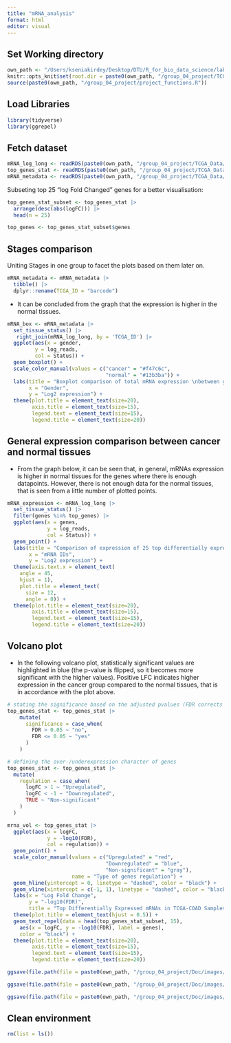 ```yaml
---
title: "mRNA_analysis"
format: html
editor: visual
---
```


## Set Working directory

```r
own_path <- "/Users/kseniakirdey/Desktop/DTU/R_for_bio_data_science/lab_10_Project"
knitr::opts_knit$set(root.dir = paste0(own_path, "/group_04_project/TCGA_Data/"))
source(paste0(own_path, "/group_04_project/project_functions.R"))
```

## Load Libraries

```r
library(tidyverse)
library(ggrepel)
```

## Fetch dataset

```r
mRNA_log_long <- readRDS(paste0(own_path, "/group_04_project/TCGA_Data/mRNA_aug.RDS"))
top_genes_stat <- readRDS(paste0(own_path, "/group_04_project/TCGA_Data/mRNA_top_genes_stat.RDS"))
mRNA_metadata <- readRDS(paste0(own_path, "/group_04_project/TCGA_Data/mRNA_metadata_clean.RDS"))
```

Subseting top 25 "log Fold Changed" genes for a better visualisation:

```r
top_genes_stat_subset <- top_genes_stat |>
  arrange(desc(abs(logFC))) |>
  head(n = 25)

top_genes <- top_genes_stat_subset$genes
```

## Stages comparison

Uniting Stages in one group to facet the plots based on them later on.

```r
mRNA_metadata <- mRNA_metadata |> 
  tibble() |>
  dplyr::rename(TCGA_ID = "barcode")
```

-   It can be concluded from the graph that the expression is higher in the normal tissues.

```r
mRNA_box <- mRNA_metadata |> 
  set_tissue_status() |>
   right_join(mRNA_log_long, by = 'TCGA_ID') |>
  ggplot(aes(x = gender,
         y = log_reads,
         col = Status)) +
  geom_boxplot() +
  scale_color_manual(values = c("cancer" = "#f47c6c", 
                                "normal" = "#13b3ba")) + 
  labs(title = "Boxplot comparison of total mRNA expression \nbetween genders", color = "Tissue Type",
       x = "Gender",
       y = "Log2 expression") +
  theme(plot.title = element_text(size=20),
        axis.title = element_text(size=15), 
        legend.text = element_text(size=15),
        legend.title = element_text(size=20))
```

## General expression comparison between cancer and normal tissues

-   From the graph below, it can be seen that, in general, mRNAs expression is higher in normal tissues for the genes where there is enough datapoints. However, there is not enough data for the normal tissues, that is seen from a little number of plotted points.

```r
mRNA_expression <- mRNA_log_long |>
  set_tissue_status() |>
  filter(genes %in% top_genes) |>
  ggplot(aes(x = genes,
             y = log_reads,
             col = Status)) +
  geom_point() +
  labs(title = "Comparison of expression of 25 top differentially expressed mRNAs between cancer and normal TCGA samples", color = "Tissue Type",
       x = "mRNA IDs",
       y = "Log2 expression") +
  theme(axis.text.x = element_text(
    angle = 45,
    hjust = 1),
    plot.title = element_text(
      size = 12, 
      angle = 0)) +
  theme(plot.title = element_text(size=20),
        axis.title = element_text(size=15), 
        legend.text = element_text(size=15),
        legend.title = element_text(size=20))
```

## Volcano plot

-   In the following volcano plot, statistically significant values are highlighted in blue (the p-value is flipped, so it becomes more significant with the higher values). Positive LFC indicates higher expression in the cancer group compared to the normal tissues, that is in accordance with the plot above.

```r
# stating the significance based on the adjusted pvalues (FDR corrects for multiple comparisons)
top_genes_stat <- top_genes_stat |>
    mutate(
      significance = case_when(
        FDR > 0.05 ~ "no",
        FDR <= 0.05 ~ "yes"
      )
    )
```

```r
# defining the over-/underexpression character of genes
top_genes_stat <- top_genes_stat |>
  mutate(
    regulation = case_when(
      logFC > 1 ~ "Upregulated",
      logFC < -1 ~ "Downregulated",
      TRUE ~ "Non-significant"
    )
  )
```

```r
mrna_vol <- top_genes_stat |> 
  ggplot(aes(x = logFC,
             y = -log10(FDR),
             col = regulation)) +
  geom_point() +
  scale_color_manual(values = c("Upregulated" = "red", 
                                "Downregulated" = "blue", 
                                "Non-significant" = "gray"),
                     name = "Type of genes regulation") +
  geom_hline(yintercept = 0, linetype = "dashed", color = "black") +
  geom_vline(xintercept = c(-1, 1), linetype = "dashed", color = "black") +
  labs(x = "Log Fold Change",
       y = "-log10(FDR)",
       title = "Top Differentially Expressed mRNAs in TCGA-COAD Samples") +
  theme(plot.title = element_text(hjust = 0.5)) +
  geom_text_repel(data = head(top_genes_stat_subset, 15),
    aes(x = logFC, y = -log10(FDR), label = genes),
    color = "black") +
  theme(plot.title = element_text(size=20),
        axis.title = element_text(size=15), 
        legend.text = element_text(size=15),
        legend.title = element_text(size=20))
```

```r
ggsave(file.path(file = paste0(own_path, "/group_04_project/Doc/images/mrna_boxplot.png")), plot = mRNA_box, width = 14, height = 8, unit = "in")

ggsave(file.path(file = paste0(own_path, "/group_04_project/Doc/images/mrna_expression.png")), plot = mRNA_expression, width = 14, height = 8, unit = "in")

ggsave(file.path(file = paste0(own_path, "/group_04_project/Doc/images/mrna_vol.png")), plot = mrna_vol, width = 14, height = 8, unit = "in")
```

## Clean environment

```r
rm(list = ls())
```
